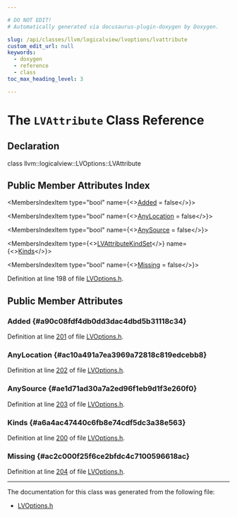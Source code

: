 ```yaml
---

# DO NOT EDIT!
# Automatically generated via docusaurus-plugin-doxygen by Doxygen.

slug: /api/classes/llvm/logicalview/lvoptions/lvattribute
custom_edit_url: null
keywords:
  - doxygen
  - reference
  - class
toc_max_heading_level: 3

---
```





# The `LVAttribute` Class Reference

<DoxygenPage pluginConfig={pluginConfig}>



## Declaration

<CodeBlock>class llvm::logicalview::LVOptions::LVAttribute</CodeBlock>

## Public Member Attributes Index

<MembersIndex>

<MembersIndexItem
  type="bool"
  name={<><a href="#a90c08fdf4db0dd3dac4dbd5b31118c34">Added</a> = false</>}>
</MembersIndexItem>

<MembersIndexItem
  type="bool"
  name={<><a href="#ac10a491a7ea3969a72818c819edcebb8">AnyLocation</a> = false</>}>
</MembersIndexItem>

<MembersIndexItem
  type="bool"
  name={<><a href="#ae1d71ad30a7a2ed96f1eb9d1f3e260f0">AnySource</a> = false</>}>
</MembersIndexItem>

<MembersIndexItem
  type={<><a href="/docs/api/namespaces/llvm/logicalview/#a80778bba4f4c3a74189f1cb2698f8ed1">LVAttributeKindSet</a></>}
  name={<><a href="#a6a4ac47440c6fb8e74cdf5dc3a38e563">Kinds</a></>}>
</MembersIndexItem>

<MembersIndexItem
  type="bool"
  name={<><a href="#ac2c000f25f6ce2bfdc4c7100596618ac">Missing</a> = false</>}>
</MembersIndexItem>

</MembersIndex>


Definition at line 198 of file <a href="/docs/api/files/include/include/llvm/include/llvm/debuginfo/include/llvm/debuginfo/logicalview/include/llvm/debuginfo/logicalview/core/lvoptions-h">LVOptions.h</a>.

<SectionDefinition>

## Public Member Attributes

### Added {#a90c08fdf4db0dd3dac4dbd5b31118c34}

<MemberDefinition
  prototype="bool llvm::logicalview::LVOptions::LVAttribute::Added = false">

Definition at line <a href="/docs/api/files/include/include/llvm/include/llvm/debuginfo/include/llvm/debuginfo/logicalview/include/llvm/debuginfo/logicalview/core/lvoptions-h/#l00201">201</a> of file <a href="/docs/api/files/include/include/llvm/include/llvm/debuginfo/include/llvm/debuginfo/logicalview/include/llvm/debuginfo/logicalview/core/lvoptions-h">LVOptions.h</a>.
</MemberDefinition>

### AnyLocation {#ac10a491a7ea3969a72818c819edcebb8}

<MemberDefinition
  prototype="bool llvm::logicalview::LVOptions::LVAttribute::AnyLocation = false">

Definition at line <a href="/docs/api/files/include/include/llvm/include/llvm/debuginfo/include/llvm/debuginfo/logicalview/include/llvm/debuginfo/logicalview/core/lvoptions-h/#l00202">202</a> of file <a href="/docs/api/files/include/include/llvm/include/llvm/debuginfo/include/llvm/debuginfo/logicalview/include/llvm/debuginfo/logicalview/core/lvoptions-h">LVOptions.h</a>.
</MemberDefinition>

### AnySource {#ae1d71ad30a7a2ed96f1eb9d1f3e260f0}

<MemberDefinition
  prototype="bool llvm::logicalview::LVOptions::LVAttribute::AnySource = false">

Definition at line <a href="/docs/api/files/include/include/llvm/include/llvm/debuginfo/include/llvm/debuginfo/logicalview/include/llvm/debuginfo/logicalview/core/lvoptions-h/#l00203">203</a> of file <a href="/docs/api/files/include/include/llvm/include/llvm/debuginfo/include/llvm/debuginfo/logicalview/include/llvm/debuginfo/logicalview/core/lvoptions-h">LVOptions.h</a>.
</MemberDefinition>

### Kinds {#a6a4ac47440c6fb8e74cdf5dc3a38e563}

<MemberDefinition
  prototype="LVAttributeKindSet llvm::logicalview::LVOptions::LVAttribute::Kinds">

Definition at line <a href="/docs/api/files/include/include/llvm/include/llvm/debuginfo/include/llvm/debuginfo/logicalview/include/llvm/debuginfo/logicalview/core/lvoptions-h/#l00200">200</a> of file <a href="/docs/api/files/include/include/llvm/include/llvm/debuginfo/include/llvm/debuginfo/logicalview/include/llvm/debuginfo/logicalview/core/lvoptions-h">LVOptions.h</a>.
</MemberDefinition>

### Missing {#ac2c000f25f6ce2bfdc4c7100596618ac}

<MemberDefinition
  prototype="bool llvm::logicalview::LVOptions::LVAttribute::Missing = false">

Definition at line <a href="/docs/api/files/include/include/llvm/include/llvm/debuginfo/include/llvm/debuginfo/logicalview/include/llvm/debuginfo/logicalview/core/lvoptions-h/#l00204">204</a> of file <a href="/docs/api/files/include/include/llvm/include/llvm/debuginfo/include/llvm/debuginfo/logicalview/include/llvm/debuginfo/logicalview/core/lvoptions-h">LVOptions.h</a>.
</MemberDefinition>

</SectionDefinition>

<hr/>

The documentation for this class was generated from the following file:

<ul>
<li><a href="/docs/api/files/include/include/llvm/include/llvm/debuginfo/include/llvm/debuginfo/logicalview/include/llvm/debuginfo/logicalview/core/lvoptions-h">LVOptions.h</a></li>
</ul>

</DoxygenPage>
